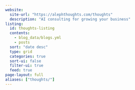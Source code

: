 ```yaml
---
website: 
  site-url: "https://alephthoughts.com/thoughts"
  description: "AI consulting for growing your business"
listing:
  id: thoughts-listing
  contents: 
    - blog_data/blogs.yml
    - posts
  sort: "date desc"
  type: grid
  categories: true
  sort-ui: false
  filter-ui: true
  feed: true
page-layout: full
aliases: ["thoughts/"]
---
```


:::{#thoughts-listing}
:::